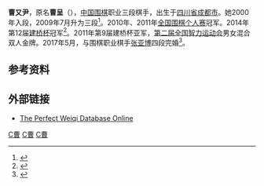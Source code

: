 {{Infobox Go player
| image = 
| 全名 = 曹又尹
| 英文名 = Cao Youyin
| 生於 = {{birth date and age|1987|2|16}}<ref name="专访">{{cite news|author1=容逸|title=《棋事》专访曹又尹：女棋手之路 别样的光彩|url=http://sports.sina.com.cn/go/2014-11-03/15017395410.shtml|agency=新浪体育|date=2014年11月3日|accessdate=2018-05-24|archive-date=2018-05-25|archive-url=https://web.archive.org/web/20180525063512/http://sports.sina.com.cn/go/2014-11-03/15017395410.shtml|dead-url=no}}</ref>
| 出生地 = [[四川省|四川省]][[成都市|成都市]]
| 國籍 = {{PRC}}
| 師從 = [[王剑坤|王剑坤]]<ref name="专访"></ref>
| 入段 = 2000年
| 段位 = 三段
| 所屬 = [[中国棋院|中国棋院]]
}}

'''曹又尹'''，原名'''曹呈'''（{{bd|1987年|2月16日||}}），[[中国|中国]][[围棋|围棋]]职业三段棋手，出生于[[四川省|四川省]][[成都市|成都市]]。她2000年入段，2009年7月升为三段<ref name="2009段位赛">{{cite news|title=最终轮六人升段 沈园杯全国围棋段位赛升段名单|url=http://weiqi.qq.com/news/listid/id/4432.html|agency=野狐围棋|date=2009年7月31日|accessdate=2018年5月24日|archive-date=2018年5月25日|archive-url=https://web.archive.org/web/20180525062918/http://weiqi.qq.com/news/listid/id/4432.html|dead-url=no}}</ref>。2010年、2011年[[全国围棋个人赛|全国围棋个人赛]]冠军。2014年第12届[[建桥杯|建桥杯]]冠军<ref name="2014建桥决赛">{{cite news|author1=许楠萍|title=建桥杯决赛曹又尹2-1力擒陈一鸣 首次加冕冠军|url=http://sports.sohu.com/20141204/n406659594.shtml|agency=搜狐体育|date=2014年12月4日|accessdate=2018年5月24日|archive-date=2018年5月25日|archive-url=https://web.archive.org/web/20180525062852/http://sports.sohu.com/20141204/n406659594.shtml|dead-url=no}}</ref>。2011年第9届建桥杯亚军，[[第二届全国智力运动会|第二届全国智力运动会]]男女混合双人金牌。2017年5月，与围棋职业棋手[[张亚博|张亚博]]四段完婚<ref name="婚礼">{{cite news|title=曹又尹与张亚博大婚 共谱棋坛爱情佳话|url=http://sports.sina.com.cn/go/2017-05-20/doc-ifyfkqks4361449.shtml|agency=新浪综合|date=2017年5月20日|accessdate=2018-05-24|archive-date=2018-05-25|archive-url=https://web.archive.org/web/20180525063522/http://sports.sina.com.cn/go/2017-05-20/doc-ifyfkqks4361449.shtml|dead-url=no}}</ref>。

==参考资料==
{{Reflist}}

==外部链接==
*[http://www.bingoweiqi.com/pwdo/players.php?name_cn=%B2%DC%20%20%D3%D6%D2%FC  The Perfect Weiqi Database Online] {{Wayback|url=http://www.bingoweiqi.com/pwdo/players.php?name_cn=%B2%DC%20%20%D3%D6%D2%FC |date=20210109130436 }}

{{中国艺术家小作品}}
[[Category:中国围棋棋手|C曹]]
[[Category:中国棋院围棋棋手|C曹]]
[[Category:成都人|C曹]]